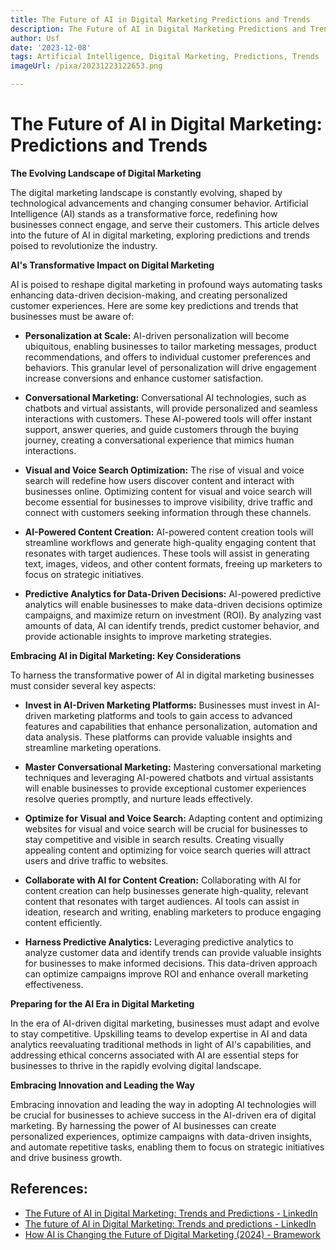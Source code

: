 ```yaml
---
title: The Future of AI in Digital Marketing Predictions and Trends
description: The Future of AI in Digital Marketing Predictions and Trends
author: Usf
date: '2023-12-08'
tags: Artificial Intelligence, Digital Marketing, Predictions, Trends
imageUrl: /pixa/20231223122653.png

---
```

# The Future of AI in Digital Marketing: Predictions and Trends

**The Evolving Landscape of Digital Marketing**

The digital marketing landscape is constantly  evolving, shaped by technological advancements and changing consumer behavior. Artificial  Intelligence (AI)  stands as a transformative force, redefining  how businesses connect engage, and serve their customers. This article delves into the future of AI in digital marketing, exploring predictions  and trends poised to revolutionize the industry.

**AI's Transformative  Impact on Digital Marketing**

AI is poised to reshape digital marketing in profound ways automating tasks enhancing data-driven decision-making, and creating personalized customer experiences. Here are some key predictions and trends that  businesses must be aware of:

*  **Personalization at Scale:**  AI-driven personalization will become ubiquitous, enabling businesses to tailor marketing messages, product  recommendations, and offers to individual customer  preferences and behaviors. This granular level of personalization will drive  engagement increase conversions and enhance customer satisfaction.

*  **Conversational Marketing:** Conversational AI technologies,  such as chatbots and virtual assistants,  will provide personalized  and seamless  interactions with customers. These AI-powered tools will offer instant support, answer queries,  and guide customers through the buying journey, creating a conversational experience that mimics human interactions.

* **Visual and Voice Search Optimization:** The rise  of visual and voice search  will redefine how users discover  content and interact with businesses online. Optimizing content for visual and voice search will become essential for businesses to improve visibility, drive traffic and connect with customers seeking information through  these channels.

* **AI-Powered Content Creation:** AI-powered content creation tools will  streamline workflows  and generate high-quality engaging content that resonates with target audiences. These tools will assist in generating text, images, videos, and  other  content formats, freeing up marketers  to focus on  strategic initiatives.

* **Predictive Analytics for Data-Driven Decisions:** AI-powered predictive analytics will enable  businesses to make data-driven decisions optimize campaigns, and maximize return on investment (ROI). By analyzing vast amounts of data, AI can identify trends, predict customer behavior, and provide actionable insights  to improve marketing strategies.

**Embracing AI in Digital Marketing: Key Considerations**

To harness the transformative power  of AI in digital marketing businesses must consider several key aspects:

*  **Invest  in AI-Driven Marketing Platforms:** Businesses must invest in  AI-driven marketing platforms and tools  to gain access to advanced features and capabilities that enhance personalization, automation and data analysis. These platforms can provide valuable insights and streamline marketing operations.

* **Master Conversational Marketing:** Mastering conversational  marketing techniques and leveraging AI-powered chatbots and virtual assistants will enable businesses to provide exceptional customer experiences resolve queries promptly, and nurture leads  effectively.

* **Optimize for Visual and Voice Search:** Adapting content and  optimizing websites  for visual and voice search will be crucial for businesses to stay competitive and visible in search  results. Creating visually  appealing content and optimizing for voice search queries will attract users and drive traffic to websites.

* **Collaborate with  AI for Content Creation:** Collaborating with AI for content creation can  help businesses generate high-quality, relevant content that resonates with target audiences. AI tools can assist in ideation, research and writing, enabling marketers to produce engaging  content efficiently.

* **Harness Predictive Analytics:**  Leveraging predictive analytics  to analyze customer data  and identify trends  can  provide  valuable insights for businesses to make informed decisions. This data-driven approach can optimize campaigns improve ROI and enhance overall marketing effectiveness.

**Preparing for the AI Era in  Digital  Marketing**

In the era of AI-driven digital marketing, businesses must adapt and evolve to stay  competitive.  Upskilling teams to develop  expertise in AI and data analytics reevaluating traditional  methods in light of AI's capabilities, and addressing ethical concerns associated with AI are essential steps for businesses to thrive in the rapidly evolving digital landscape.

**Embracing Innovation and Leading the Way**

Embracing  innovation and leading the way in  adopting  AI  technologies will be crucial  for businesses to  achieve success in the AI-driven era of digital marketing. By harnessing the power of AI businesses can create personalized experiences, optimize campaigns with data-driven insights, and automate repetitive  tasks, enabling them to focus on strategic initiatives and drive  business growth.

## References:
- [The Future of AI in Digital Marketing: Trends and Predictions - LinkedIn](https://www.linkedin.com/pulse/future-ai-digital-marketing-trends-predictions-toqeer-shahid-wtk4e?trk=public_post)
- [The future of AI in Digital Marketing: Trends and predictions - LinkedIn](https://www.linkedin.com/pulse/future-ai-digital-marketing-trends-predictions)
- [How AI is Changing the Future of Digital Marketing (2024) - Bramework](https://www.bramework.com/ai-marketing/)
